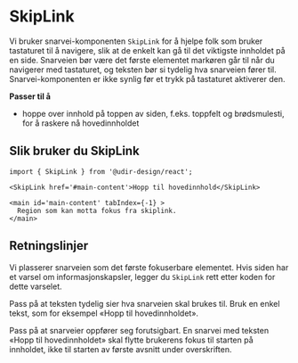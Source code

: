 
<Meta of={SkipLinkStories} />

# SkipLink

Vi bruker snarvei-komponenten `SkipLink` for å hjelpe folk som bruker tastaturet til å navigere, slik at de enkelt kan gå til det viktigste innholdet på en side. Snarveien bør være det første elementet markøren går til når du navigerer med tastaturet, og teksten bør si tydelig hva snarveien fører til. Snarvei-komponenten er ikke synlig før et trykk på tastaturet aktiverer den.

**Passer til å**

- hoppe over innhold på toppen av siden, f.eks. toppfelt og brødsmulesti, for å raskere nå hovedinnholdet

## Slik bruker du SkipLink

<Primary />
<Controls />

```tsx
import { SkipLink } from '@udir-design/react';

<SkipLink href='#main-content'>Hopp til hovedinnhold</SkipLink>

<main id='main-content' tabIndex={-1} >
  Region som kan motta fokus fra skiplink.
</main>
```

## Retningslinjer

Vi plasserer snarveien som det første fokuserbare elementet. Hvis siden har et varsel om informasjonskapsler, legger du `SkipLink` rett etter koden for dette varselet.

Pass på at teksten tydelig sier hva snarveien skal brukes til. Bruk en enkel tekst, som for eksempel «Hopp til hovedinnholdet».

Pass på at snarveier oppfører seg forutsigbart. En snarvei med teksten «Hopp til hovedinnholdet» skal flytte brukerens fokus til starten på innholdet, ikke til starten av første avsnitt under overskriften.

